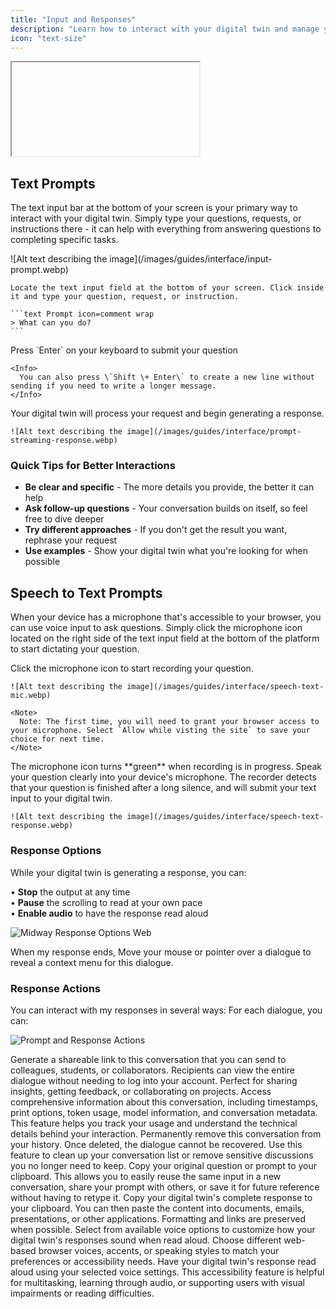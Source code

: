 ```yaml
---
title: "Input and Responses"
description: "Learn how to interact with your digital twin and manage your responses."
icon: "text-size"
---
```


<iframe />

<iframe width="560" height="315" src="https://www.youtube.com/embed/mmTNTr9LJhk?si=ZcjWAO0wfqU99VVD" title="YouTube video player" frameborder="0" allow="accelerometer; autoplay; clipboard-write; encrypted-media; gyroscope; picture-in-picture; web-share" referrerpolicy="strict-origin-when-cross-origin" allowfullscreen></iframe>
  
## Text Prompts

The text input bar at the bottom of your screen is your primary way to interact with your digital twin. Simply type your questions, requests, or instructions there - it can help with everything from answering questions to completing specific tasks.

<Steps>
  <Step title="Enter Your Question">
    ![Alt text describing the image](/images/guides/interface/input-prompt.webp)

    Locate the text input field at the bottom of your screen. Click inside it and type your question, request, or instruction.

    ```text Prompt icon=comment wrap
    > What can you do?
    ```
  </Step>
  <Step title="Submit Your Question">
    Press `Enter` on your keyboard to submit your question

    <Info>
      You can also press \`Shift \+ Enter\` to create a new line without sending if you need to write a longer message.
    </Info>
  </Step>
  <Step title="Response">
    Your digital twin will process your request and begin generating a response.

    ![Alt text describing the image](/images/guides/interface/prompt-streaming-response.webp)
  </Step>
</Steps>

### **Quick Tips for Better Interactions**

- **Be clear and specific** - The more details you provide, the better it can help
- **Ask follow-up questions** - Your conversation builds on itself, so feel free to dive deeper
- **Try different approaches** - If you don't get the result you want, rephrase your request
- **Use examples** - Show your digital twin what you're looking for when possible

## Speech to Text Prompts

When your device has a microphone that's accessible to your browser, you can use voice input to ask questions. Simply click the microphone icon located on the right side of the text input field at the bottom of the platform to start dictating your question.

<Steps>
  <Step title="Click the Microphone Icon">
    Click the microphone icon to start recording your question.

    ![Alt text describing the image](/images/guides/interface/speech-text-mic.webp)

    <Note>
      Note: The first time, you will need to grant your browser access to your microphone. Select `Allow while visting the site` to save your choice for next time.
    </Note>
  </Step>
  <Step title="Speak Your Question">
    The microphone icon turns **green** when recording is in progress. Speak your question clearly into your device's microphone.
  </Step>
  <Step title="Response">
    The recorder detects that your question is finished after a long silence, and will submit your text input to your digital twin.

    ![Alt text describing the image](/images/guides/interface/speech-text-response.webp)
  </Step>
</Steps>

### Response Options

While your digital twin is generating a response, you can:

• **Stop** the output at any time\
• **Pause** the scrolling to read at your own pace\
• **Enable audio** to have the response read aloud

![Midway Response Options Web](/images/midway-response-options.webp)

When my response ends, Move your mouse or pointer over a dialogue to reveal a context menu for this dialogue.

### Response Actions

You can interact with my responses in several ways:
For each dialogue, you can:

![Prompt and Response Actions](/images/guides/interface/prompt-response-actions.webp)

<AccordionGroup>
  <Accordion title="1. Share as a link" icon="message">
    Generate a shareable link to this conversation that you can send to colleagues, students, or collaborators. Recipients can view the entire dialogue without needing to log into your account. Perfect for sharing insights, getting feedback, or collaborating on projects.
  </Accordion>
  <Accordion title="2. View Details" icon="message">
    Access comprehensive information about this conversation, including timestamps, print options, token usage, model information, and conversation metadata. This feature helps you track your usage and understand the technical details behind your interaction.
  </Accordion>
  <Accordion title="3. Delete the dialogue" icon="message">
    Permanently remove this conversation from your history. Once deleted, the dialogue cannot be recovered. Use this feature to clean up your conversation list or remove sensitive discussions you no longer need to keep.
  </Accordion>
  <Accordion title="4. Copy the input" icon="message">
    Copy your original question or prompt to your clipboard. This allows you to easily reuse the same input in a new conversation, share your prompt with others, or save it for future reference without having to retype it.
  </Accordion>
  <Accordion title="5. Copy the output" icon="message">
    Copy your digital twin's complete response to your clipboard. You can then paste the content into documents, emails, presentations, or other applications. Formatting and links are preserved when possible.
  </Accordion>
  <Accordion title="6. Change Text to Speech Voice" icon="message">
    Select from available voice options to customize how your digital twin's responses sound when read aloud. Choose different web-based browser voices, accents, or speaking styles to match your preferences or accessibility needs.
  </Accordion>
  <Accordion title="7. Text to Speech" icon="message">
    Have your digital twin's response read aloud using your selected voice settings. This accessibility feature is helpful for multitasking, learning through audio, or supporting users with visual impairments or reading difficulties.
  </Accordion>
</AccordionGroup>